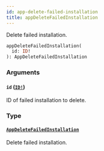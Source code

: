 ```yaml
---
id: app-delete-failed-installation
title: appDeleteFailedInstallation
---
```


Delete failed installation.

```graphql
appDeleteFailedInstallation(
  id: ID!
): AppDeleteFailedInstallation

```

### Arguments

#### `id` ([`ID!`](/developer/api-reference/scalars/id))

ID of failed installation to delete.

### Type

#### [`AppDeleteFailedInstallation`](/developer/api-reference/objects/app-delete-failed-installation)

Delete failed installation.
